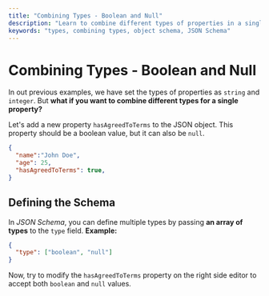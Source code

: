 ```yaml
---
title: "Combining Types - Boolean and Null"
description: "Learn to combine different types of properties in a single property."
keywords: "types, combining types, object schema, JSON Schema"
---
```


# Combining Types - Boolean and Null

In out previous examples, we have set the types of properties as `string` and `integer`. But **what if you want to combine different types for a single property?**

Let's add a new property `hasAgreedToTerms` to the JSON object. This property should be a boolean value, but it can also be `null`.

```json highlightLineStart={4} 
{
  "name":"John Doe",
  "age": 25,
  "hasAgreedToTerms": true,
}
```

## Defining the Schema 

In _JSON Schema_, you can define multiple types by passing **an array of types** to the `type` field. 
**Example:**

```json 
{
  "type": ["boolean", "null"]
}
```



Now, try to modify the `hasAgreedToTerms` property on the right side editor to accept both `boolean` and `null` values.